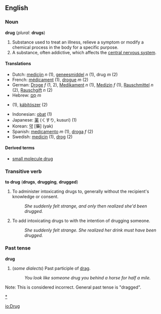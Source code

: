 ==English==

===Noun===
'''drug''' (''plural'': '''drugs''')

#Substance used to treat an illness, relieve a symptom or modify a chemical process in the body for a specific purpose.
# A substance, often addictive, which affects the [[central nervous system]].

====Translations====
*Dutch: [[medicijn]] ''n'' (1), [[geneesmiddel]] ''n'' (1), drug ''m'' (2)
*French: [[médicament]] (1), [[drogue]] ''m'' (2)
*German: [[Droge]] ''f'' (1, 2), [[Medikament]] ''n'' (1), [[Medizin]] ''f'' (1), [[Rauschmittel]] ''n'' (2), [[Rauschgift]] ''n'' (2)
*Hebrew: [[סם|סַם]] ''m''
*{{hu1|gyógyszer}} (1),  [[kábítószer]]  (2)
*Indonesian: [[obat]] (1)
*Japanese: [[薬]] (くすり, kusuri) (1)
*Korean: [[약]] [藥] (yak)
*Spanish: [[medicamento]] ''m'' (1), [[droga]] ''f'' (2)
*Swedish: [[medicin]] (1), [[drog]] (2)

====Derived terms====
* [[small molecule drug]]

===Transitive verb===
'''to drug''' ('''drugs''', '''drugging''', '''drugged''')
# To administer intoxicating drugs to, generally without the recipient's knowledge or consent.
#: ''She suddenly felt strange, and only then realized she'd been drugged.''
# To add intoxicating drugs to with the intention of drugging someone.
#: ''She suddenly felt strange.  She realized her drink must have been drugged.''

===Past tense===
'''drug'''
# (''some dialects'') Past participle of [[drag]].
#: ''You look like someone drug you behind a horse for half a mile.''
Note: This is considered incorrect.  General past tense is "dragged".

[[category:Drugs|*]]

[[io:Drug]]